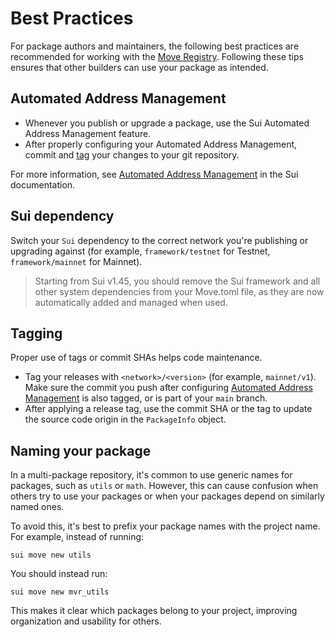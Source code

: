 
<Beta/>

# Best Practices

For package authors and maintainers, the following best practices are recommended for working with the [Move Registry](https://moveregistry.com). Following these tips ensures that other builders can use your package as intended.

## Automated Address Management

- Whenever you publish or upgrade a package, use the Sui Automated Address Management feature.
- After properly configuring your Automated Address Management, commit and [tag](#tagging) your changes to your git repository.

For more information, see [Automated Address Management](https://docs.sui.io/concepts/sui-move-concepts/packages/automated-address-management) in the Sui documentation. 

## Sui dependency

Switch your `Sui` dependency to the correct network you're publishing or upgrading against (for example, `framework/testnet` for Testnet, `framework/mainnet` for Mainnet).

> Starting from Sui v1.45, you should remove the Sui framework and all other system dependencies from your Move.toml file, as they are now automatically added and managed when used.

## Tagging

Proper use of tags or commit SHAs helps code maintenance.

- Tag your releases with `<network>/<version>` (for example, `mainnet/v1`). Make sure the commit you push after configuring [Automated Address Management](#automated-address-management) is also tagged, or is part of your `main` branch.
- After applying a release tag, use the commit SHA or the tag to update the source code origin in the `PackageInfo` object.

## Naming your package

In a multi-package repository, it's common to use generic names for packages, such as `utils` or `math`. However, this can cause confusion when others try to use your packages or when your packages depend on similarly named ones.

To avoid this, it's best to prefix your package names with the project name. For example, instead of running:

```
sui move new utils
```

You should instead run:

```
sui move new mvr_utils
```

This makes it clear which packages belong to your project, improving organization and usability for others.
